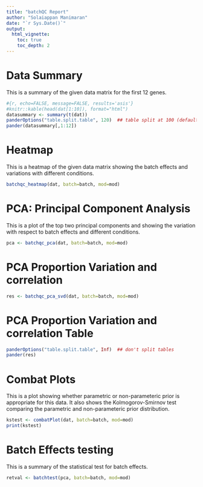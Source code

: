 ```yaml
---
title: "batchQC Report"
author: "Solaiappan Manimaran"
date: "`r Sys.Date()`"
output: 
  html_vignette:
    toc: true
    toc_depth: 2
---
```

Data Summary
============

This is a summary of the given data matrix for the first 12 genes. 

```r
#{r, echo=FALSE, message=FALSE, results='asis'}
#knitr::kable(head(dat[1:10]), format="html")
datasummary <- summary(t(dat))
panderOptions("table.split.table", 120)  ## table split at 100 (default 80) characters in a line
pander(datasummary[,1:12])
```

Heatmap
=======

This is a heatmap of the given data matrix showing the batch effects and variations with different conditions. 

```r
batchqc_heatmap(dat, batch=batch, mod=mod)
```

PCA: Principal Component Analysis
=================================

This is a plot of the top two principal components and showing the variation with respect to batch effects and different conditions. 

```r
pca <- batchqc_pca(dat, batch=batch, mod=mod)

```

PCA Proportion Variation and correlation
========================================

```r
res <- batchqc_pca_svd(dat, batch=batch, mod=mod)
```

PCA Proportion Variation and correlation Table
==============================================

```r
panderOptions("table.split.table", Inf)  ## don't split tables
pander(res)
```

Combat Plots
============
This is a plot showing whether parametric or non-parameteric prior is appropriate for this data. It also shows the Kolmogorov-Smirnov test comparing the parametric and non-parameteric prior distribution.

```r
kstest <- combatPlot(dat, batch=batch, mod=mod)
print(kstest)
```

Batch Effects testing
=====================

This is a summary of the statistical test for batch effects. 

```r
retval <- batchtest(pca, batch=batch, mod=mod)
```

